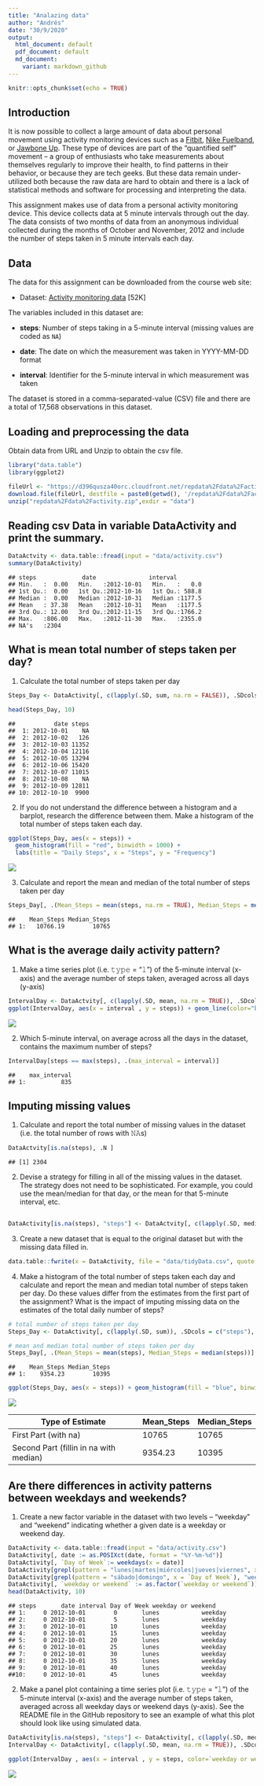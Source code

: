 ---
title: "Analazing data"
author: "Andrés"
date: "30/9/2020"
output:
  html_document: default
  pdf_document: default
  md_document:
    variant: markdown_github
---

```{r setup, include=FALSE}
knitr::opts_chunk$set(echo = TRUE)
```

## Introduction

It is now possible to collect a large amount of data about personal
movement using activity monitoring devices such as a
[Fitbit](http://www.fitbit.com), [Nike
Fuelband](http://www.nike.com/us/en_us/c/nikeplus-fuelband), or
[Jawbone Up](https://jawbone.com/up). These type of devices are part of
the "quantified self" movement -- a group of enthusiasts who take
measurements about themselves regularly to improve their health, to
find patterns in their behavior, or because they are tech geeks. But
these data remain under-utilized both because the raw data are hard to
obtain and there is a lack of statistical methods and software for
processing and interpreting the data.

This assignment makes use of data from a personal activity monitoring
device. This device collects data at 5 minute intervals through out the
day. The data consists of two months of data from an anonymous
individual collected during the months of October and November, 2012
and include the number of steps taken in 5 minute intervals each day.

## Data

The data for this assignment can be downloaded from the course web
site:

* Dataset: [Activity monitoring data](https://d396qusza40orc.cloudfront.net/repdata%2Fdata%2Factivity.zip) [52K]

The variables included in this dataset are:

* **steps**: Number of steps taking in a 5-minute interval (missing
    values are coded as `NA`)

* **date**: The date on which the measurement was taken in YYYY-MM-DD
    format

* **interval**: Identifier for the 5-minute interval in which
    measurement was taken




The dataset is stored in a comma-separated-value (CSV) file and there
are a total of 17,568 observations in this
dataset.

Loading and preprocessing the data
----------------------------------

Obtain data from URL and Unzip to obtain the csv file.

``` r
library("data.table")
library(ggplot2)

fileUrl <- "https://d396qusza40orc.cloudfront.net/repdata%2Fdata%2Factivity.zip"
download.file(fileUrl, destfile = paste0(getwd(), '/repdata%2Fdata%2Factivity.zip'), method = "curl")
unzip("repdata%2Fdata%2Factivity.zip",exdir = "data")
```

Reading csv Data in variable DataActivity and print the summary.
---------------------------------

``` r
DataActvity <- data.table::fread(input = "data/activity.csv")
summary(DataActivity)
```
```
## steps             date               interval     
## Min.   :  0.00   Min.   :2012-10-01   Min.   :   0.0  
## 1st Qu.:  0.00   1st Qu.:2012-10-16   1st Qu.: 588.8  
## Median :  0.00   Median :2012-10-31   Median :1177.5  
## Mean   : 37.38   Mean   :2012-10-31   Mean   :1177.5  
## 3rd Qu.: 12.00   3rd Qu.:2012-11-15   3rd Qu.:1766.2  
## Max.   :806.00   Max.   :2012-11-30   Max.   :2355.0  
## NA's   :2304 
```


What is mean total number of steps taken per day?
-------------------------------------------------

1.  Calculate the total number of steps taken per day

``` r
Steps_Day <- DataActivity[, c(lapply(.SD, sum, na.rm = FALSE)), .SDcols = c("steps"), by = .(date)] 

head(Steps_Day, 10)
```
    ##           date steps
    ##  1: 2012-10-01    NA
    ##  2: 2012-10-02   126
    ##  3: 2012-10-03 11352
    ##  4: 2012-10-04 12116
    ##  5: 2012-10-05 13294
    ##  6: 2012-10-06 15420
    ##  7: 2012-10-07 11015
    ##  8: 2012-10-08    NA
    ##  9: 2012-10-09 12811
    ## 10: 2012-10-10  9900

2.  If you do not understand the difference between a histogram and a barplot, research the difference between them. Make a histogram of the total number of steps taken each day.

``` r
ggplot(Steps_Day, aes(x = steps)) +
  geom_histogram(fill = "red", binwidth = 1000) +
  labs(title = "Daily Steps", x = "Steps", y = "Frequency")
```
![](C:\Users\andre\OneDrive\Documentos\DSteps.png)



3.  Calculate and report the mean and median of the total number of steps taken per day

``` r
Steps_Day[, .(Mean_Steps = mean(steps, na.rm = TRUE), Median_Steps = median(steps, na.rm = TRUE))]
```

    ##    Mean_Steps Median_Steps
    ## 1:   10766.19        10765

What is the average daily activity pattern?
-------------------------------------------

1.  Make a time series plot (i.e. 𝚝𝚢𝚙𝚎 = "𝚕") of the 5-minute interval (x-axis) and the average number of steps taken, averaged across all days (y-axis)

``` r
IntervalDay <- DataActvity[, c(lapply(.SD, mean, na.rm = TRUE)), .SDcols = c("steps"), by = .(interval)] 
ggplot(IntervalDay, aes(x = interval , y = steps)) + geom_line(color="blue", size=1) + labs(title = "Avg. Daily Steps", x = "Interval", y = "Average Steps per day")
```
![](C:\Users\andre\OneDrive\Documentos\ADSteps.png)


2.  Which 5-minute interval, on average across all the days in the dataset, contains the maximum number of steps?

``` r
IntervalDay[steps == max(steps), .(max_interval = interval)]
```

    ##    max_interval
    ## 1:          835

Imputing missing values
-----------------------

1.  Calculate and report the total number of missing values in the dataset (i.e. the total number of rows with 𝙽𝙰s)

``` r
DataActvity[is.na(steps), .N ]
```

    ## [1] 2304

2.  Devise a strategy for filling in all of the missing values in the dataset. The strategy does not need to be sophisticated. For example, you could use the mean/median for that day, or the mean for that 5-minute interval, etc.

``` r
 
DataActivity[is.na(steps), "steps"] <- DataActvity[, c(lapply(.SD, median, na.rm = TRUE)), .SDcols = c("steps")]
```

3.  Create a new dataset that is equal to the original dataset but with the missing data filled in.

``` r
data.table::fwrite(x = DataActivity, file = "data/tidyData.csv", quote = FALSE)
```

4.  Make a histogram of the total number of steps taken each day and calculate and report the mean and median total number of steps taken per day. Do these values differ from the estimates from the first part of the assignment? What is the impact of imputing missing data on the estimates of the total daily number of steps?

``` r
# total number of steps taken per day
Steps_Day <- DataActivity[, c(lapply(.SD, sum)), .SDcols = c("steps"), by = .(date)] 

# mean and median total number of steps taken per day
Steps_Day[, .(Mean_Steps = mean(steps), Median_Steps = median(steps))]
```

    ##    Mean_Steps Median_Steps
    ## 1:    9354.23        10395

``` r
ggplot(Steps_Day, aes(x = steps)) + geom_histogram(fill = "blue", binwidth = 1000) + labs(title = "Daily Steps", x = "Steps", y = "Frequency")
```

![](C:\Users\andre\OneDrive\Documentos\DSteps2.png)

| Type of Estimate                       | Mean\_Steps | Median\_Steps |
|----------------------------------------|-------------|---------------|
| First Part (with na)                   | 10765       | 10765         |
| Second Part (fillin in na with median) | 9354.23     | 10395         |

Are there differences in activity patterns between weekdays and weekends?
-------------------------------------------------------------------------

1.  Create a new factor variable in the dataset with two levels – “weekday” and “weekend” indicating whether a given date is a weekday or weekend day.

``` r
DataActivity <- data.table::fread(input = "data/activity.csv")
DataActivity[, date := as.POSIXct(date, format = "%Y-%m-%d")]
DataActivity[, `Day of Week`:= weekdays(x = date)]
DataActivity[grepl(pattern = "lunes|martes|miércoles|jueves|viernes", x = `Day of Week`), "weekday or weekend"] <- "weekday"
DataActivity[grepl(pattern = "sábado|domingo", x = `Day of Week`), "weekday or weekend"] <- "weekend"
DataActivity[, `weekday or weekend` := as.factor(`weekday or weekend`)]
head(DataActivity, 10)
```

    ## steps       date interval Day of Week weekday or weekend
    ## 1:     0 2012-10-01        0       lunes            weekday
    ## 2:     0 2012-10-01        5       lunes            weekday
    ## 3:     0 2012-10-01       10       lunes            weekday
    ## 4:     0 2012-10-01       15       lunes            weekday
    ## 5:     0 2012-10-01       20       lunes            weekday
    ## 6:     0 2012-10-01       25       lunes            weekday
    ## 7:     0 2012-10-01       30       lunes            weekday
    ## 8:     0 2012-10-01       35       lunes            weekday
    ## 9:     0 2012-10-01       40       lunes            weekday
    ##10:     0 2012-10-01       45       lunes            weekday

2.  Make a panel plot containing a time series plot (i.e. 𝚝𝚢𝚙𝚎 = "𝚕") of the 5-minute interval (x-axis) and the average number of steps taken, averaged across all weekday days or weekend days (y-axis). See the README file in the GitHub repository to see an example of what this plot should look like using simulated data.

``` r
DataActivity[is.na(steps), "steps"] <- DataActivity[, c(lapply(.SD, median, na.rm = TRUE)), .SDcols = c("steps")]
IntervalDay <- DataActivity[, c(lapply(.SD, mean, na.rm = TRUE)), .SDcols = c("steps"), by = .(interval, `weekday or weekend`)] 

ggplot(IntervalDay , aes(x = interval , y = steps, color=`weekday or weekend`)) + geom_line() + labs(title = "Average Daily Steps by Weektype", x = "Interval", y = "No. of Steps") + facet_wrap(~`weekday or weekend` , ncol = 1, nrow=2)
```

![](C:\Users\andre\OneDrive\Documentos\Last.png)

